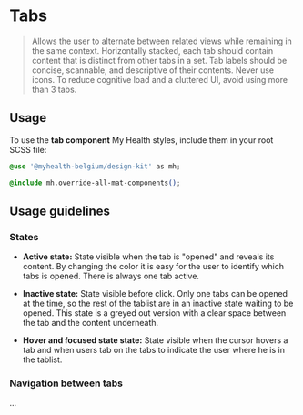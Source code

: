 
<Meta title="Components/Tabs" />

# Tabs

> Allows the user to alternate between related views while remaining in the same context.
> Horizontally stacked, each tab should contain content that is distinct from other tabs in a set.
> Tab labels should be concise, scannable, and descriptive of their contents. Never use icons. To reduce cognitive load and a cluttered UI, avoid using more than 3 tabs.

## Usage

To use the **tab component** My Health styles, include them in your root SCSS file:

```css
@use '@myhealth-belgium/design-kit' as mh;

@include mh.override-all-mat-components();
```

## Usage guidelines

### States
* <b>Active  state:</b>
State visible when the tab is "opened" and reveals its content. By changing the color it is easy for the user to identify which tabs is opened.
There is always one tab active.

* <b>Inactive state:</b>
State visible before click. Only one tabs can be opened at the time, so the rest of the tablist are in an inactive state waiting to be opened. This state is a greyed out version with a clear space between the tab and the content underneath.

* <b>Hover and focused state  state:</b>
State visible when the cursor hovers a tab and when users tab on the tabs to indicate the user where he is in the tablist.

### Navigation between tabs
...
